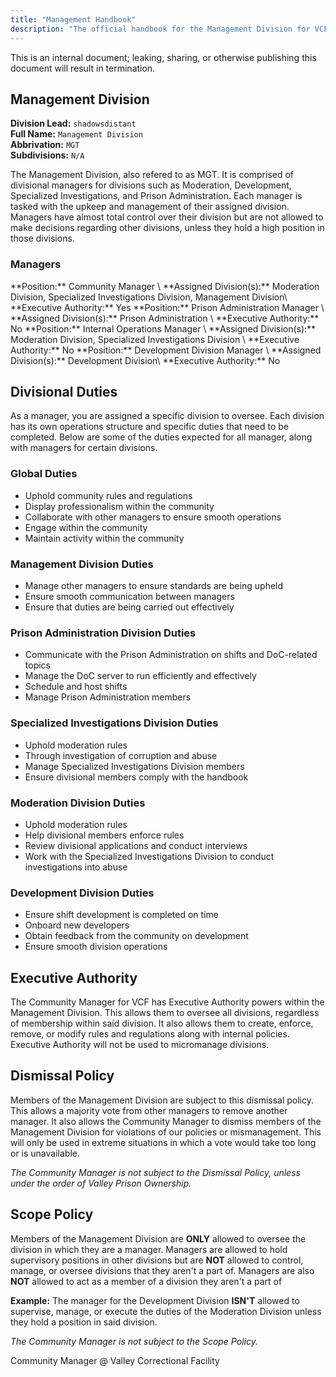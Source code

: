 ```yaml
---
title: "Management Handbook"
description: "The official handbook for the Management Division for VCF."
---
```


<Danger>
  This is an internal document; leaking, sharing, or otherwise publishing this document will result in termination.
</Danger>

## Management Division

**Division Lead:** `shadowsdistant `\
**Full Name:** `Management Division`\
**Abbrivation:** `MGT`\
**Subdivisions:** `N/A`

The Management Division, also refered to as MGT. It is comprised of divisional managers for divisions such as Moderation, Development, Specialized Investigations, and Prison Administration. Each manager is tasked with the upkeep and management of their assigned division. Managers have almost total control over their division but are not allowed to make decisions regarding other divisions, unless they hold a high position in those divisions.

### Managers

<Card title="shadowsdistant">
  **Position:** Community Manager \
  **Assigned Division(s):** Moderation Division, Specialized Investigations Division, Management Division\
  **Executive Authority:** Yes
</Card>

<Card title="ShockAnd_Awe">
  **Position:** Prison Administration Manager \
  **Assigned Division(s):** Prison Administration \
  **Executive Authority:** No
</Card>

<Card title="nemisis58">
  **Position:** Internal Operations Manager \
  **Assigned Division(s):** Moderation Division, Specialized Investigations Division \
  **Executive Authority:** No
</Card>

<Card title="Somoto96">
  **Position:** Development Division Manager \
  **Assigned Division(s):** Development Division\
  **Executive Authority:** No
</Card>

## Divisional Duties

As a manager, you are assigned a specific division to oversee. Each division has its own operations structure and specific duties that need to be completed. Below are some of the duties expected for all manager, along with managers for certain divisions.

### Global Duties

- Uphold community rules and regulations
- Display professionalism within the community
- Collaborate with other managers to ensure smooth operations
- Engage within the community
- Maintain activity within the community

### Management Division Duties

- Manage other managers to ensure standards are being upheld
- Ensure smooth communication between managers
- Ensure that duties are being carried out effectively

### Prison Administration Division Duties

- Communicate with the Prison Administration on shifts and DoC-related topics
- Manage the DoC server to run efficiently and effectively
- Schedule and host shifts
- Manage Prison Administration members

### Specialized Investigations Division Duties

- Uphold moderation rules
- Through investigation of corruption and abuse
- Manage Specialized Investigations Division members
- Ensure divisional members comply with the handbook

### Moderation Division Duties

- Uphold moderation rules
- Help divisional members enforce rules
- Review divisional applications and conduct interviews
- Work with the Specialized Investigations Division to conduct investigations into abuse

### Development Division Duties

- Ensure shift development is completed on time
- Onboard new developers
- Obtain feedback from the community on development
- Ensure smooth division operations

## Executive Authority

The Community Manager for VCF has Executive Authority powers within the Management Division. This allows them to oversee all divisions, regardless of membership within said division. It also allows them to create, enforce, remove, or modify rules and regulations along with internal policies. Executive Authority will not be used to micromanage divisions.

## Dismissal Policy

Members of the Management Division are subject to this dismissal policy. This allows a majority vote from other managers to remove another manager. It also allows the Community Manager to dismiss members of the Management Division for violations of our policies or mismanagement. This will only be used in extreme situations in which a vote would take too long or is unavailable.

_The Community Manager is not subject to the Dismissal Policy, unless under the order of Valley Prison Ownership._

## Scope Policy

Members of the Management Division are **ONLY** allowed to oversee the division in which they are a manager. Managers are allowed to hold supervisory positions in other divisions but are **NOT** allowed to control, manage, or oversee divisions that they aren't a part of. Managers are also **NOT** allowed to act as a member of a division they aren't a part of

**Example:** The manager for the Development Division **ISN'T** allowed to supervise, manage, or execute the duties of the Moderation Division unless they hold a position in said division.

_The Community Manager is not subject to the Scope Policy._

<Card title="shadowsdistant" icon="signature" horizontal>
  Community Manager @ Valley Correctional Facility
</Card>